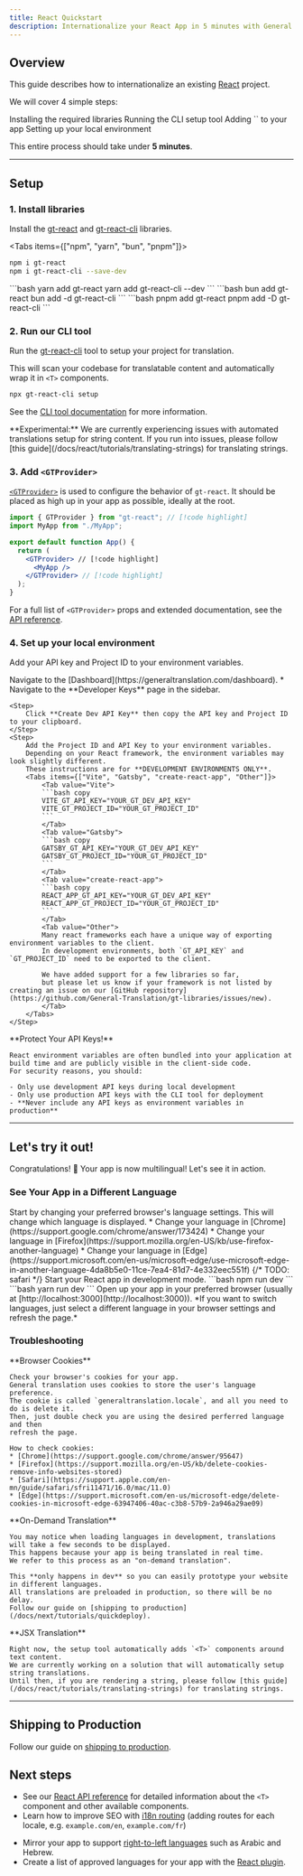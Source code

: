 ```yaml
---
title: React Quickstart
description: Internationalize your React App in 5 minutes with General Translation
---
```


## Overview

This guide describes how to internationalize an existing [React](https://react.dev) project.

We will cover 4 simple steps:

<Steps>
    <Step>
        Installing the required libraries
    </Step>
    <Step>
        Running the CLI setup tool
    </Step>
    <Step>
        Adding `<GTProvider>` to your app
    </Step>
    <Step>
        Setting up your local environment
    </Step>
</Steps>

This entire process should take under **5 minutes**.

---

## Setup

### 1. Install libraries

Install the [gt-react](https://www.npmjs.com/package/gt-react) and [gt-react-cli](https://www.npmjs.com/package/gt-react-cli) libraries.

<Tabs items={["npm", "yarn", "bun", "pnpm"]}>
  <Tab value="npm">
  ```bash 
  npm i gt-react
  npm i gt-react-cli --save-dev
  ``` 
  </Tab>
  <Tab value="yarn">
  ```bash 
  yarn add gt-react
  yarn add gt-react-cli --dev
  ```
  </Tab>
  <Tab value="bun">
  ```bash 
  bun add gt-react
  bun add -d gt-react-cli
  ```
  </Tab>
  <Tab value="pnpm">
  ```bash 
  pnpm add gt-react
  pnpm add -D gt-react-cli
  ```
  </Tab>
</Tabs>


### 2. Run our CLI tool

Run the [gt-react-cli](https://www.npmjs.com/package/gt-react-cli) tool to setup your project for translation.

This will scan your codebase for translatable content and automatically wrap it in `<T>` components.

```bash title="shell" copy
npx gt-react-cli setup
```

See the [CLI tool documentation](/docs/react/reference/cli#setup) for more information.

<Callout type="warn">
  **Experimental:**
  We are currently experiencing issues with automated translations setup for string content.
  If you run into issues, please follow [this guide](/docs/react/tutorials/translating-strings) for translating strings.
</Callout>


### 3. Add `<GTProvider>`

[`<GTProvider>`](/docs/react/api/components/gtprovider) is used to configure the behavior of `gt-react`. 
It should be placed as high up in your app as possible, ideally at the root.

```jsx copy
import { GTProvider } from "gt-react"; // [!code highlight]
import MyApp from "./MyApp";

export default function App() {
  return (
    <GTProvider> // [!code highlight]
      <MyApp />
    </GTProvider> // [!code highlight]
  );
}
```

For a full list of `<GTProvider>` props and extended documentation, see the [API reference](/docs/react/api/components/gtprovider).

### 4. Set up your local environment

Add your API key and Project ID to your environment variables.

<Steps>
    <Step>
        Navigate to the [Dashboard](https://generaltranslation.com/dashboard).
            * Navigate to the **Developer Keys** page in the sidebar.
    </Step>

    <Step>
        Click **Create Dev API Key** then copy the API key and Project ID to your clipboard.
    </Step>
    <Step>
        Add the Project ID and API Key to your environment variables.
        Depending on your React framework, the environment variables may look slightly different.
        These instructions are for **DEVELOPMENT ENVIRONMENTS ONLY**.
        <Tabs items={["Vite", "Gatsby", "create-react-app", "Other"]}>
            <Tab value="Vite">
            ```bash copy
            VITE_GT_API_KEY="YOUR_GT_DEV_API_KEY"
            VITE_GT_PROJECT_ID="YOUR_GT_PROJECT_ID"
            ```
            </Tab>
            <Tab value="Gatsby">
            ```bash copy
            GATSBY_GT_API_KEY="YOUR_GT_DEV_API_KEY"
            GATSBY_GT_PROJECT_ID="YOUR_GT_PROJECT_ID"
            ```
            </Tab>
            <Tab value="create-react-app">
            ```bash copy
            REACT_APP_GT_API_KEY="YOUR_GT_DEV_API_KEY"
            REACT_APP_GT_PROJECT_ID="YOUR_GT_PROJECT_ID"
            ```
            </Tab>
            <Tab value="Other">
            Many react frameworks each have a unique way of exporting environment variables to the client.
            In development environments, both `GT_API_KEY` and `GT_PROJECT_ID` need to be exported to the client.

            We have added support for a few libraries so far,
            but please let us know if your framework is not listed by creating an issue on our [GitHub repository](https://github.com/General-Translation/gt-libraries/issues/new).
            </Tab>
        </Tabs>
    </Step>
</Steps>
<Callout type="warn">
    **Protect Your API Keys!**

    React environment variables are often bundled into your application at build time and are publicly visible in the client-side code.
    For security reasons, you should:
    
    - Only use development API keys during local development
    - Only use production API keys with the CLI tool for deployment
    - **Never include any API keys as environment variables in production**
</Callout>


---

## Let's try it out!

Congratulations! 🥳 Your app is now multilingual! Let's see it in action.

### See Your App in a Different Language

<Steps>
  <Step>
    Start by changing your preferred browser's language settings. This will
    change which language is displayed. 
    * Change your language in [Chrome](https://support.google.com/chrome/answer/173424) 
    * Change your language in [Firefox](https://support.mozilla.org/en-US/kb/use-firefox-another-language)
    * Change your language in [Edge](https://support.microsoft.com/en-us/microsoft-edge/use-microsoft-edge-in-another-language-4da8b5e0-11ce-7ea4-81d7-4e332eec551f)
    {/* TODO: safari */}
  </Step>
  <Step>
    Start your React app in development mode.
    <Tabs items={["npm", "yarn"]}>
      <Tab value="npm">
      ```bash
      npm run dev 
      ```
      </Tab>
      <Tab value="yarn">
      ```bash 
      yarn run dev 
      ```
      </Tab>
    </Tabs>
  </Step>
  <Step>
    Open up your app in your preferred browser (usually at
    [http://localhost:3000](http://localhost:3000)). *If you want to switch
    languages, just select a different language in your browser settings and
    refresh the page.*
  </Step>
</Steps>

### Troubleshooting

<Accordions>
  <Accordion title="My app's language is not changing, even though I've changed my browser's language.">
    **Browser Cookies**

    Check your browser's cookies for your app.
    General translation uses cookies to store the user's language preference.
    The cookie is called `generaltranslation.locale`, and all you need to do is delete it.
    Then, just double check you are using the desired perferred language and then
    refresh the page.

    How to check cookies:
    * [Chrome](https://support.google.com/chrome/answer/95647)
    * [Firefox](https://support.mozilla.org/en-US/kb/delete-cookies-remove-info-websites-stored)
    * [Safari](https://support.apple.com/en-mn/guide/safari/sfri11471/16.0/mac/11.0)
    * [Edge](https://support.microsoft.com/en-us/microsoft-edge/delete-cookies-in-microsoft-edge-63947406-40ac-c3b8-57b9-2a946a29ae09)
  </Accordion>
  <Accordion title="Why do new languages take a long time to load?">
    **On-Demand Translation**

    You may notice when loading languages in development, translations will take a few seconds to be displayed.
    This happens because your app is being translated in real time.
    We refer to this process as an "on-demand translation".
    
    This **only happens in dev** so you can easily prototype your website in different languages.
    All translations are preloaded in production, so there will be no delay.
    Follow our guide on [shipping to production](/docs/next/tutorials/quickdeploy).
  </Accordion>
  <Accordion title="Why are some things translating and others not?">
    **JSX Translation**

    Right now, the setup tool automatically adds `<T>` components around text content.
    We are currently working on a solution that will automatically setup string translations.
    Until then, if you are rendering a string, please follow [this guide](/docs/react/tutorials/translating-strings) for translating strings.
  </Accordion>
</Accordions>

---

## Shipping to Production

Follow our guide on [shipping to production](/docs/react/tutorials/quickdeploy).

## Next steps
 * See our [React API reference](/docs/react/api/components/t) for detailed information about the `<T>` component and other available components.
 *  Learn how to improve SEO with [i18n routing](/docs/react/guides/i18n-routing) (adding routes for each locale, e.g. `example.com/en`, `example.com/fr`)
- Mirror your app to support [right-to-left languages](/docs/react/guides/rtl) such as Arabic and Hebrew.
- Create a list of approved languages for your app with the [React plugin](/docs/react/guides/locale-management#include-locales).
